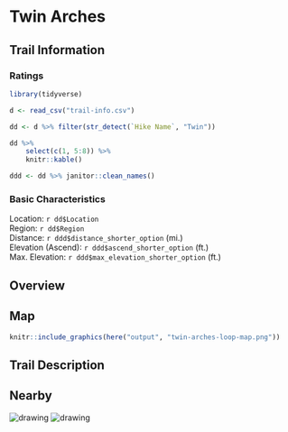 # Twin Arches

## Trail Information

### Ratings

```r
library(tidyverse)

d <- read_csv("trail-info.csv")

dd <- d %>% filter(str_detect(`Hike Name`, "Twin"))

dd %>% 
    select(c(1, 5:8)) %>% 
    knitr::kable()

ddd <- dd %>% janitor::clean_names()
```

### Basic Characteristics

Location: `r dd$Location`  
Region: `r dd$Region`  
Distance: `r ddd$distance_shorter_option` (mi.)  
Elevation (Ascend): `r ddd$ascend_shorter_option`  (ft.)  
Max. Elevation: `r ddd$max_elevation_shorter_option` (ft.)  

## Overview

## Map

```r
knitr::include_graphics(here("output", "twin-arches-loop-map.png"))
```

## Trail Description

## Nearby

<img src="img/pickett-arch-rock-2.jpeg" alt="drawing"/>
<img src="img/pickett-stairs.jpeg" alt="drawing"/>
